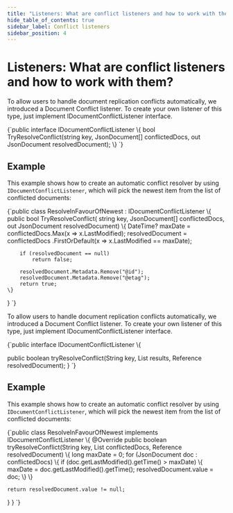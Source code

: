 ---
title: "Listeners: What are conflict listeners and how to work with them?"
hide_table_of_contents: true
sidebar_label: Conflict listeners
sidebar_position: 4
---




# Listeners: What are conflict listeners and how to work with them?
<LanguageSwitcher supportedLanguages={supportedLanguages} />
<LanguageContent language="csharp">


To allow users to handle document replication conflicts automatically, we introduced a Document Conflict listener.
To create your own listener of this type, just implement IDocumentConflictListener interface.

<TabItem value="document_conflict_listener" label="document_conflict_listener">
<CodeBlock language="csharp">
{`public interface IDocumentConflictListener
\{
	bool TryResolveConflict(string key, JsonDocument[] conflictedDocs, 
							out JsonDocument resolvedDocument);
\}
`}
</CodeBlock>
</TabItem>

## Example

This example shows how to create an automatic conflict resolver by using `IDocumentConflictListener`, which will pick the newest item from the list of conflicted documents:

<TabItem value="document_conflict_example" label="document_conflict_example">
<CodeBlock language="csharp">
{`public class ResolveInFavourOfNewest : IDocumentConflictListener
\{
	public bool TryResolveConflict(
		string key,
		JsonDocument[] conflictedDocs,
		out JsonDocument resolvedDocument)
	\{
		DateTime? maxDate = conflictedDocs.Max(x => x.LastModified);
		resolvedDocument = conflictedDocs
							.FirstOrDefault(x => x.LastModified == maxDate);

		if (resolvedDocument == null)
			return false;

		resolvedDocument.Metadata.Remove("@id");
		resolvedDocument.Metadata.Remove("@etag");
		return true;
	\}
\}
`}
</CodeBlock>
</TabItem>


</LanguageContent>
<LanguageContent language="java">


To allow users to handle document replication conflicts automatically, we introduced a Document Conflict listener.
To create your own listener of this type, just implement IDocumentConflictListener interface.

<TabItem value="document_conflict_listener" label="document_conflict_listener">
<CodeBlock language="java">
{`public interface IDocumentConflictListener \{

  public boolean tryResolveConflict(String key, List<JsonDocument> results, Reference<JsonDocument> resolvedDocument);
\}
`}
</CodeBlock>
</TabItem>

## Example

This example shows how to create an automatic conflict resolver by using `IDocumentConflictListener`, which will pick the newest item from the list of conflicted documents:

<TabItem value="document_conflict_example" label="document_conflict_example">
<CodeBlock language="java">
{`public class ResolveInFavourOfNewest implements IDocumentConflictListener \{
  @Override
  public boolean tryResolveConflict(String key, List<JsonDocument> conflictedDocs, Reference<JsonDocument> resolvedDocument) \{
    long maxDate = 0;
    for (JsonDocument doc : conflictedDocs) \{
      if (doc.getLastModified().getTime() > maxDate) \{
        maxDate = doc.getLastModified().getTime();
        resolvedDocument.value = doc;
      \}
    \}

    return resolvedDocument.value != null;
  \}
\}
`}
</CodeBlock>
</TabItem>


</LanguageContent>

<!---
- [Server : Replication : Conflicts](../../server/scaling-out/replication/replication-conflicts)

-->